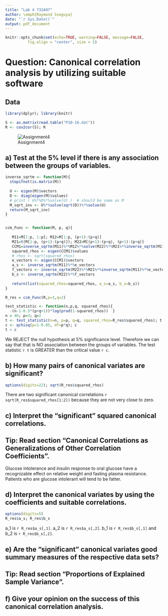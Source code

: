 ```yaml
---
title: "Lab 4 732A97"
author: \emph{Raymond Sseguya}
date: "`r Sys.Date()`"
output: pdf_document
---
```


```r
knitr::opts_chunk$set(echo=TRUE, warning=FALSE, message=FALSE, 
          fig.align = "center", size = 5)
```

# Question: Canonical correlation analysis by utilizing suitable software

## Data
```r
library(dplyr); library(knitr)

S <- as.matrix(read.table("P10-16.dat"))
R <- cov2cor(S); R
```

![Assignment4](10p16.PNG)


\pagebreak

## a) Test at the 5% level if there is any association between the groups of variables.
```r
inverse_sqrtm <- function(M){
  stopifnot(is.matrix(M))
  
  U <- eigen(M)$vectors
  D <- diag(eigen(M)$values)
  # print ( U%*%D%*%solve(U) )  # should be same as M
  M_sqrt_inv <- U%*%solve(sqrt(D))%*%solve(U) 
  return(M_sqrt_inv)
}


ccm_Func <- function(M, p, q){
  
   M11=M[1:p, 1:p]; M12=M[1:p, (p+1):(p+q)] 
   M21=t(M[1:p, (p+1):(p+q)]); M22=M[(p+1):(p+q), (p+1):(p+q)]
   CCM1=inverse_sqrtm(M11)%*%M12%*%solve(M22)%*%M21%*%inverse_sqrtm(M11)
   squared_rhos <- eigen(CCM1)$values
   # rhos <- sqrt(squared_rhos)
   e_vectors <- eigen(CCM1)$vectors
   a_s <- inverse_sqrtm(M11)%*%e_vectors
   f_vectors <- inverse_sqrtm(M22)%*%M21%*%inverse_sqrtm(M11)%*%e_vectors
   b_s <- inverse_sqrtm(M22)%*%f_vectors
   
   return(list(squared_rhos=squared_rhos, a_s=a_s, b_s=b_s))
}

R_res = ccm_Func(R,p=3,q=2)

test_statistic <- function(n,p,q, squared_rhos){
  -(n-1-0.5*(p+q+1))*log(prod(1-squared_rhos))  }
n = 46; p=3; q=2
t <- test_statistic(n=n, p=p, q=q, squared_rhos=R_res$squared_rhos); t
c <- qchisq(p=1-0.05, df=p*q); c
t > c
```
We REJECT the null hypothesis at 5% significance level. Therefore we can say that that is NO association between the groups of variables. The test statistic `r t` is GREATER than the critical value `r c`.



\pagebreak

## b) How many pairs of canonical variates are significant?
```r
options(digits=22); sqrt(R_res$squared_rhos)
```
There are two significant canonical correlations `r sqrt(R_res$squared_rhos[1:2])` because they are not very close to zero.


## c) Interpret the "significant" squared canonical correlations.
## Tip: Read section "Canonical Correlations as Generalizations of Other Correlation Coefficients".

Glucose intolerance and insulin response to oral glucose have a recognizable effect on relative weight and fasting plasma resistance. Patients who are glucose intolerant will tend to be fatter.


## d) Interpret the canonical variates by using the coefficients and suitable correlations.
```r
options(digits=5)
R_res$a_s; R_res$b_s

```

a_1 is `r R_res$a_s[,1]`. a_2 is `r R_res$a_s[,2]`. b_1 is `r R_res$b_s[,1]` and b_2 is `r R_res$b_s[,2]`. 



## e) Are the "significant" canonical variates good summary measures of the respective data sets?
## Tip: Read section "Proportions of Explained Sample Variance".



## f) Give your opinion on the success of this canonical correlation analysis.

